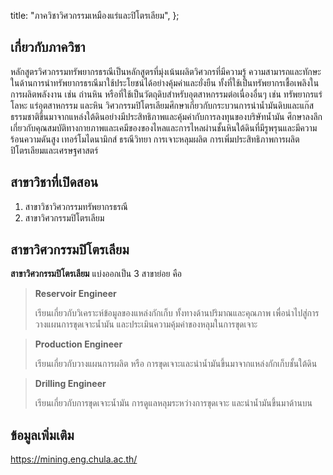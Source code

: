
  title: "ภาควิชาวิศวกรรมเหมืองแร่และปิโตรเลียม",
};

<MajorHeader major={Major.ALL[1]} />

## เกี่ยวกับภาควิชา

หลักสูตรวิศวกรรมทรัพยากรธรณีเป็นหลักสูตรที่มุ่งเน้นผลิตวิศวกรที่มีความรู้ ความสามารถและทักษะในด้านการนำทรัพยากรธรณีมาใช้ประโยชน์ได้อย่างคุ้มค่าและยั่งยืน ทั้งที่ใช้เป็นทรัพยากรเชื้อเพลิงในการผลิตพลังงาน เช่น ถ่านหิน หรือที่ใช้เป็นวัตถุดิบสำหรับอุตสาหกรรมต่อเนื่องอื่นๆ เช่น ทรัพยากรแร่โลหะ แร่อุตสาหกรรม และหิน วิศวกรรมปิโตรเลียมศึกษาเกี่ยวกับกระบวนการนำน้ำมันดิบและแก๊สธรรมชาติขึ้นมาจากแหล่งใต้ดินอย่างมีประสิทธิภาพและคุ้มค่ากับการลงทุนของบริษัทน้ำมัน ศึกษาลงลึกเกี่ยวกับคุณสมบัติทางกายภาพและเคมีของของไหลและการไหลผ่านชั้นหินใต้ดินที่มีรูพรุนและมีความร้อนความดันสูง เทอร์โมไดนามิกส์ ธรณีวิทยา การเจาะหลุมผลิต การเพิ่มประสิทธิภาพการผลิตปิโตรเลียมและเศรษฐศาสตร์

## สาขาวิชาที่เปิดสอน

1. สาขาวิชาวิศวกรรมทรัพยากรธรณี
2. สาขาวิศวกรรมปิโตรเลียม

## สาขาวิศวกรรมปิโตรเลียม

**สาขาวิศวกรรมปิโตรเลียม** แบ่งออกเป็น 3 สาขาย่อย คือ

> **Reservoir Engineer**
>
> เรียนเกี่ยวกับวิเคราะห์ข้อมูลของแหล่งกักเก็บ ทั้งทางด้านปริมาณและคุณภาพ เพื่อนำไปสู่การวางแผนการขุดเจาะน้ำมัน และประเมินความคุ้มค่าของหลุมในการขุดเจาะ

> **Production Engineer**
>
> เรียนเกี่ยวกับวางแผนการผลิต หรือ การขุดเจาะและนำน้ำมันขึ้นมาจากแหล่งกักเก็บชั้นใต้ดิน

> **Drilling Engineer**
>
> เรียนเกี่ยวกับการขุดเจาะน้ำมัน การดูแลหลุมระหว่างการขุดเจาะ และนำน้ำมันขึ้นมาด้านบน

## ข้อมูลเพิ่มเติม

https://mining.eng.chula.ac.th/
